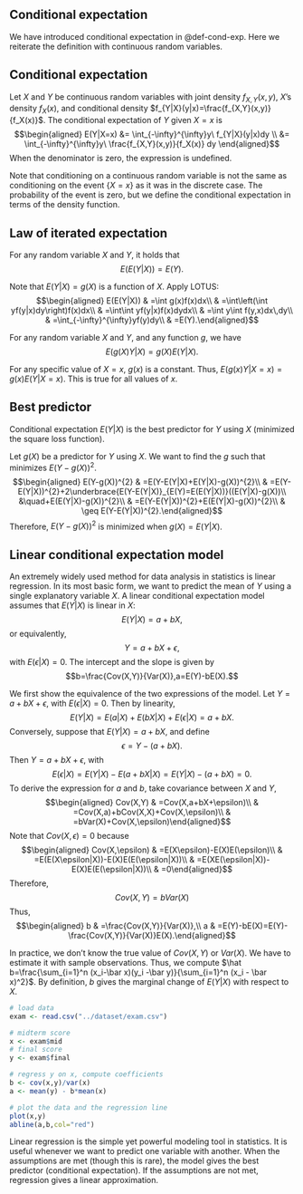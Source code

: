 ## Conditional expectation

We have introduced conditional expectation in @def-cond-exp. Here we
reiterate the definition with continuous random variables.

::: {#def-cond-exp-2}
## Conditional expectation

Let $X$ and $Y$ be continuous random variables with joint density
$f_{X,Y}(x,y)$, $X$'s density $f_X(x)$, and conditional density
$f_{Y|X}(y|x)=\frac{f_{X,Y}(x,y)}{f_X(x)}$. The conditional expectation
of $Y$ given $X=x$ is $$\begin{aligned}
E(Y|X=x) &= \int_{-\infty}^{\infty}y\ f_{Y|X}(y|x)dy \\
&= \int_{-\infty}^{\infty}y\ \frac{f_{X,Y}(x,y)}{f_X(x)} dy
\end{aligned}$$ When the denominator is zero, the expression is
undefined.
:::

Note that conditioning on a continuous random variable is not the same
as conditioning on the event $\{X=x\}$ as it was in the discrete case.
The probability of the event is zero, but we define the conditional
expectation in terms of the density function.

::: {#thm-lie}
## Law of iterated expectation

For any random variable $X$ and $Y$, it holds that $$E(E(Y|X))=E(Y).$$
:::

::: proof
Note that $E(Y|X)=g(X)$ is a function of $X$. Apply LOTUS:
$$\begin{aligned}
E(E(Y|X)) & =\int g(x)f(x)dx\\
 & =\int\left(\int yf(y|x)dy\right)f(x)dx\\
 & =\int\int yf(y|x)f(x)dydx\\
 & =\int y\int f(y,x)dx\,dy\\
 & =\int_{-\infty}^{\infty}yf(y)dy\\
 & =E(Y).\end{aligned}$$
:::

::: {#thm-expfun}
For any random variable $X$ and $Y$, and any function $g$, we have
$$E(g(X)Y|X)=g(X)E(Y|X).$$
:::

::: proof
For any specific value of $X=x$, $g(x)$ is a constant. Thus,
$E(g(x)Y|X=x)=g(x)E(Y|X=x)$. This is true for all values of $x$.
:::

::: {#thm-bestpre}
## Best predictor

Conditional expectation $E(Y|X)$ is the best predictor for $Y$ using $X$
(minimized the square loss function).
:::

::: proof
Let $g(X)$ be a predictor for $Y$ using $X$. We want to find the $g$
such that minimizes $E(Y-g(X))^{2}$. $$\begin{aligned}
E(Y-g(X))^{2} & =E(Y-E(Y|X)+E(Y|X)-g(X))^{2}\\
 & =E(Y-E(Y|X))^{2}+2\underbrace{E(Y-E(Y|X)}_{E(Y)=E(E(Y|X))}((E(Y|X)-g(X))\\ &\quad+E(E(Y|X)-g(X))^{2}\\
 & =E(Y-E(Y|X))^{2}+E(E(Y|X)-g(X))^{2}\\
 & \geq E(Y-E(Y|X))^{2}.\end{aligned}$$ Therefore, $E(Y-g(X))^{2}$ is
minimized when $g(X)=E(Y|X)$.
:::

::: {#def-lm}
## Linear conditional expectation model

An extremely widely used method for data analysis in statistics is
linear regression. In its most basic form, we want to predict the mean
of $Y$ using a single explanatory variable $X$. A linear conditional
expectation model assumes that $E(Y|X)$ is linear in $X$:
$$E(Y|X)=a+bX,$$ or equivalently, $$Y=a+bX+\epsilon,$$ with
$E(\epsilon|X)=0$. The intercept and the slope is given by
$$b=\frac{Cov(X,Y)}{Var(X)},a=E(Y)-bE(X).$$
:::

We first show the equivalence of the two expressions of the model. Let
$Y=a+bX+\epsilon$, with $E(\epsilon|X)=0$. Then by linearity,
$$E(Y|X)=E(a|X)+E(bX|X)+E(\epsilon|X)=a+bX.$$ Conversely, suppose that
$E(Y|X)=a+bX$, and define $$\epsilon=Y-(a+bX).$$ Then $Y=a+bX+\epsilon$,
with $$E(\epsilon|X)=E(Y|X)-E(a+bX|X)=E(Y|X)-(a+bX)=0.$$ To derive the
expression for $a$ and $b$, take covariance between $X$ and $Y$,
$$\begin{aligned}
Cov(X,Y) & =Cov(X,a+bX+\epsilon)\\
 & =Cov(X,a)+bCov(X,X)+Cov(X,\epsilon)\\
 & =bVar(X)+Cov(X,\epsilon)\end{aligned}$$ Note that $Cov(X,\epsilon)=0$
because $$\begin{aligned}
Cov(X,\epsilon) & =E(X\epsilon)-E(X)E(\epsilon)\\
 & =E(E(X\epsilon|X))-E(X)E(E(\epsilon|X))\\
 & =E(XE(\epsilon|X))-E(X)E(E(\epsilon|X))\\
 & =0\end{aligned}$$ Therefore, $$Cov(X,Y)=bVar(X)$$ Thus,
$$\begin{aligned}
b & =\frac{Cov(X,Y)}{Var(X)},\\
a & =E(Y)-bE(X)=E(Y)-\frac{Cov(X,Y)}{Var(X)}E(X).\end{aligned}$$

In practice, we don't know the true value of $Cov(X,Y)$ or $Var(X)$. We
have to estimate it with sample observations. Thus, we compute
$\hat b=\frac{\sum_{i=1}^n (x_i-\bar x)(y_i -\bar y)}{\sum_{i=1}^n (x_i - \bar x)^2}$.
By definition, $b$ gives the marginal change of $E(Y|X)$ with respect to
$X$.


```r
# load data
exam <- read.csv("../dataset/exam.csv")

# midterm score
x <- exam$mid
# final score
y <- exam$final

# regress y on x, compute coefficients
b <- cov(x,y)/var(x)
a <- mean(y) - b*mean(x)

# plot the data and the regression line
plot(x,y)
abline(a,b,col="red")
```

Linear regression is the simple yet powerful modeling tool in statistics. It is useful whenever we want to predict one variable with another. When the assumptions are met (though this is rare), the model gives the best predictor (conditional expectation). If the assumptions are not met,
regression gives a linear approximation.
